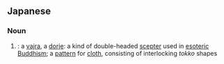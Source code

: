 ==Japanese==
{{ja-kanjitab|とく|k1=とっ|こ}}

===Noun===
{{ja-noun|とっこ}}

# {{alternative spelling of|lang=ja|sort=とっこ|独鈷}}: a [[vajra]], a [[dorje]]: a kind of double-headed [[scepter]] used in [[esoteric]] [[Buddhism]]; a [[pattern]] for [[cloth]], consisting of interlocking ''tokko'' shapes